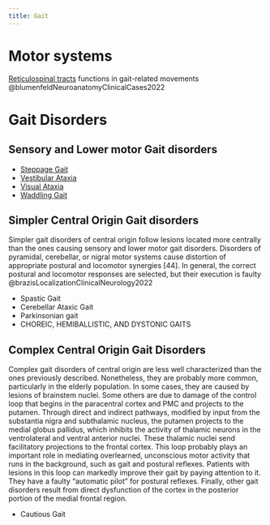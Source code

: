 ```yaml
---
title: Gait
---
```


# Motor systems

[Reticulospinal tracts]({{< var ref-reticulospinal-tract.path >}}) functions in gait-related movements  @blumenfeldNeuroanatomyClinicalCases2022




# Gait Disorders

## Sensory and Lower motor Gait disorders

- [Steppage Gait]({{< var ref-gait.symptom.steppage >}})
- [Vestibular Ataxia]({{< var ref-ataxia.vestibular >}})
- [Visual Ataxia]({{< var ref-ataxia.visual >}})
- [Waddling Gait]({{< var ref-gait.symptom.waddling >}})

## Simpler Central Origin Gait disorders

Simpler gait disorders of central origin follow lesions located more centrally than the ones causing sensory and lower motor gait disorders. Disorders of pyramidal, cerebellar, or nigral motor systems cause distortion of appropriate postural and locomotor synergies [44]. In general, the correct postural and locomotor responses are selected, but their execution is faulty @brazisLocalizationClinicalNeurology2022

- Spastic Gait
- Cerebellar Ataxic Gait
- Parkinsonian gait
- CHOREIC, HEMIBALLISTIC, AND DYSTONIC GAITS

## Complex Central Origin Gait Disorders

Complex gait disorders of central origin are less well characterized than the ones previously described. Nonetheless, they are probably more common, particularly in the elderly population. In some cases, they are caused by lesions of brainstem nuclei. Some others are due to damage of the control loop that begins in the paracentral cortex and PMC and projects to the putamen. Through direct and indirect pathways, modified by input from the substantia nigra and subthalamic nucleus, the putamen projects to the medial globus pallidus, which inhibits the activity of thalamic neurons in the ventrolateral and ventral anterior nuclei. These thalamic nuclei send facilitatory projections to the frontal cortex. This loop probably plays an important role in mediating overlearned, unconscious motor activity that runs in the background, such as gait and postural reflexes. Patients with lesions in this loop can markedly improve their gait by paying attention to it. They have a faulty “automatic pilot” for postural reflexes. Finally, other gait disorders result from direct dysfunction of the cortex in the posterior portion of the medial frontal region.



- Cautious Gait